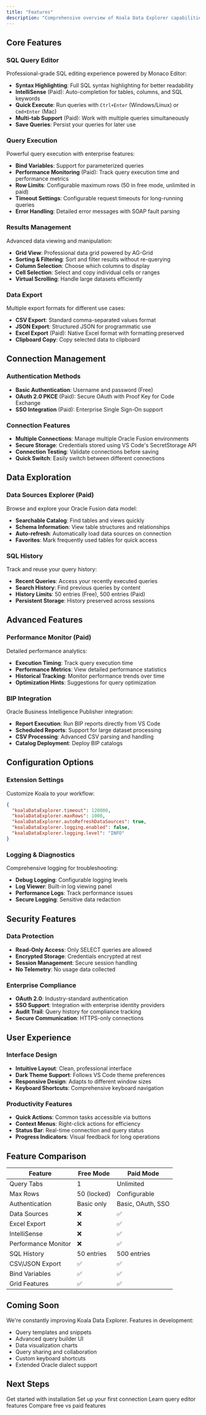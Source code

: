 ```yaml
---
title: "Features"
description: "Comprehensive overview of Koala Data Explorer capabilities"
---
```


## Core Features

### SQL Query Editor

Professional-grade SQL editing experience powered by Monaco Editor:

- **Syntax Highlighting**: Full SQL syntax highlighting for better readability
- **IntelliSense** (Paid): Auto-completion for tables, columns, and SQL keywords
- **Quick Execute**: Run queries with `Ctrl+Enter` (Windows/Linux) or `Cmd+Enter` (Mac)
- **Multi-tab Support** (Paid): Work with multiple queries simultaneously
- **Save Queries**: Persist your queries for later use

### Query Execution

Powerful query execution with enterprise features:

- **Bind Variables**: Support for parameterized queries
- **Performance Monitoring** (Paid): Track query execution time and performance metrics
- **Row Limits**: Configurable maximum rows (50 in free mode, unlimited in paid)
- **Timeout Settings**: Configurable request timeouts for long-running queries
- **Error Handling**: Detailed error messages with SOAP fault parsing

### Results Management

Advanced data viewing and manipulation:

- **Grid View**: Professional data grid powered by AG-Grid
- **Sorting & Filtering**: Sort and filter results without re-querying
- **Column Selection**: Choose which columns to display
- **Cell Selection**: Select and copy individual cells or ranges
- **Virtual Scrolling**: Handle large datasets efficiently

### Data Export

Multiple export formats for different use cases:

- **CSV Export**: Standard comma-separated values format
- **JSON Export**: Structured JSON for programmatic use
- **Excel Export** (Paid): Native Excel format with formatting preserved
- **Clipboard Copy**: Copy selected data to clipboard

## Connection Management

### Authentication Methods

- **Basic Authentication**: Username and password (Free)
- **OAuth 2.0 PKCE** (Paid): Secure OAuth with Proof Key for Code Exchange
- **SSO Integration** (Paid): Enterprise Single Sign-On support

### Connection Features

- **Multiple Connections**: Manage multiple Oracle Fusion environments
- **Secure Storage**: Credentials stored using VS Code's SecretStorage API
- **Connection Testing**: Validate connections before saving
- **Quick Switch**: Easily switch between different connections

## Data Exploration

### Data Sources Explorer (Paid)

Browse and explore your Oracle Fusion data model:

- **Searchable Catalog**: Find tables and views quickly
- **Schema Information**: View table structures and relationships
- **Auto-refresh**: Automatically load data sources on connection
- **Favorites**: Mark frequently used tables for quick access

### SQL History

Track and reuse your query history:

- **Recent Queries**: Access your recently executed queries
- **Search History**: Find previous queries by content
- **History Limits**: 50 entries (Free), 500 entries (Paid)
- **Persistent Storage**: History preserved across sessions

## Advanced Features

### Performance Monitor (Paid)

Detailed performance analytics:

- **Execution Timing**: Track query execution time
- **Performance Metrics**: View detailed performance statistics
- **Historical Tracking**: Monitor performance trends over time
- **Optimization Hints**: Suggestions for query optimization

### BIP Integration

Oracle Business Intelligence Publisher integration:

- **Report Execution**: Run BIP reports directly from VS Code
- **Scheduled Reports**: Support for large dataset processing
- **CSV Processing**: Advanced CSV parsing and handling
- **Catalog Deployment**: Deploy BIP catalogs

## Configuration Options

### Extension Settings

Customize Koala to your workflow:

```json
{
  "koalaDataExplorer.timeout": 120000,
  "koalaDataExplorer.maxRows": 1000,
  "koalaDataExplorer.autoRefreshDataSources": true,
  "koalaDataExplorer.logging.enabled": false,
  "koalaDataExplorer.logging.level": "INFO"
}
```

### Logging & Diagnostics

Comprehensive logging for troubleshooting:

- **Debug Logging**: Configurable logging levels
- **Log Viewer**: Built-in log viewing panel
- **Performance Logs**: Track performance issues
- **Secure Logging**: Sensitive data redaction

## Security Features

### Data Protection

- **Read-Only Access**: Only SELECT queries are allowed
- **Encrypted Storage**: Credentials encrypted at rest
- **Session Management**: Secure session handling
- **No Telemetry**: No usage data collected

### Enterprise Compliance

- **OAuth 2.0**: Industry-standard authentication
- **SSO Support**: Integration with enterprise identity providers
- **Audit Trail**: Query history for compliance tracking
- **Secure Communication**: HTTPS-only connections

## User Experience

### Interface Design

- **Intuitive Layout**: Clean, professional interface
- **Dark Theme Support**: Follows VS Code theme preferences
- **Responsive Design**: Adapts to different window sizes
- **Keyboard Shortcuts**: Comprehensive keyboard navigation

### Productivity Features

- **Quick Actions**: Common tasks accessible via buttons
- **Context Menus**: Right-click actions for efficiency
- **Status Bar**: Real-time connection and query status
- **Progress Indicators**: Visual feedback for long operations

## Feature Comparison

| Feature | Free Mode | Paid Mode |
|---------|-----------|-----------|
| Query Tabs | 1 | Unlimited |
| Max Rows | 50 (locked) | Configurable |
| Authentication | Basic only | Basic, OAuth, SSO |
| Data Sources | ❌ | ✅ |
| Excel Export | ❌ | ✅ |
| IntelliSense | ❌ | ✅ |
| Performance Monitor | ❌ | ✅ |
| SQL History | 50 entries | 500 entries |
| CSV/JSON Export | ✅ | ✅ |
| Bind Variables | ✅ | ✅ |
| Grid Features | ✅ | ✅ |

## Coming Soon

We're constantly improving Koala Data Explorer. Features in development:

- Query templates and snippets
- Advanced query builder UI
- Data visualization charts
- Query sharing and collaboration
- Custom keyboard shortcuts
- Extended Oracle dialect support

## Next Steps

<CardGroup cols={2}>
  <Card title="Installation" icon="download" href="/koala/installation/vscode-marketplace">
    Get started with installation
  </Card>
  <Card title="First Connection" icon="plug" href="/koala/installation/first-connection">
    Set up your first connection
  </Card>
  <Card title="Writing Queries" icon="code" href="/koala/editor/writing-queries">
    Learn query editor features
  </Card>
  <Card title="Licensing" icon="key" href="/koala/licensing/free-vs-paid">
    Compare free vs paid features
  </Card>
</CardGroup>